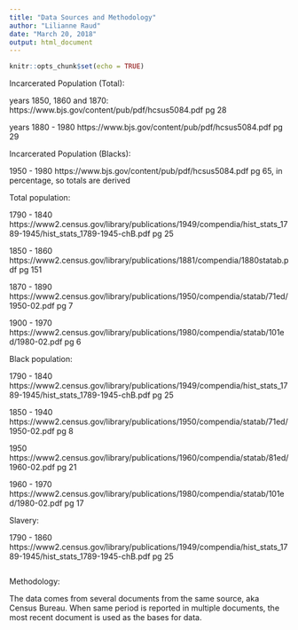 ```yaml
---
title: "Data Sources and Methodology"
author: "Lilianne Raud"
date: "March 20, 2018"
output: html_document
---
```


```r
knitr::opts_chunk$set(echo = TRUE)
```

Incarcerated Population (Total):

years 1850, 1860 and 1870: https://www.bjs.gov/content/pub/pdf/hcsus5084.pdf pg 28

years 1880 - 1980 https://www.bjs.gov/content/pub/pdf/hcsus5084.pdf pg 29

Incarcerated Population (Blacks):

1950 - 1980 https://www.bjs.gov/content/pub/pdf/hcsus5084.pdf pg 65, in percentage, so totals are derived



Total population:

1790 - 1840 https://www2.census.gov/library/publications/1949/compendia/hist_stats_1789-1945/hist_stats_1789-1945-chB.pdf pg 25

1850 - 1860 https://www2.census.gov/library/publications/1881/compendia/1880statab.pdf pg 151

1870 - 1890 https://www2.census.gov/library/publications/1950/compendia/statab/71ed/1950-02.pdf pg 7

1900 - 1970 https://www2.census.gov/library/publications/1980/compendia/statab/101ed/1980-02.pdf pg 6

Black population:

1790 - 1840 https://www2.census.gov/library/publications/1949/compendia/hist_stats_1789-1945/hist_stats_1789-1945-chB.pdf pg 25

1850 - 1940 https://www2.census.gov/library/publications/1950/compendia/statab/71ed/1950-02.pdf pg 8

1950 https://www2.census.gov/library/publications/1960/compendia/statab/81ed/1960-02.pdf pg 21

1960 - 1970 https://www2.census.gov/library/publications/1980/compendia/statab/101ed/1980-02.pdf pg 17

Slavery:

1790 - 1860 https://www2.census.gov/library/publications/1949/compendia/hist_stats_1789-1945/hist_stats_1789-1945-chB.pdf pg 25 

```r

```


Methodology:

The data comes from several documents from the same source, aka Census Bureau. When same period is reported in multiple documents, the most recent document is used as the bases for data. 

